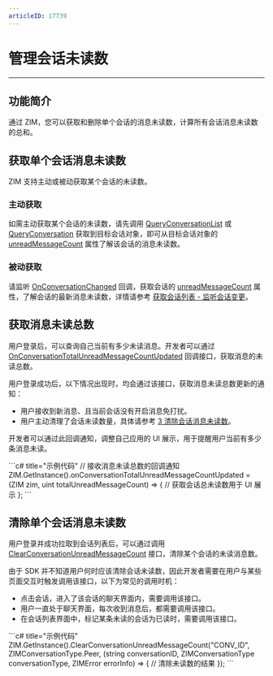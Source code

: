 ```yaml
---
articleID: 17739
---
```



# 管理会话未读数

- - -

## 功能简介

通过 ZIM，您可以获取和删除单个会话的消息未读数，计算所有会话消息未读数的总和。

## 获取单个会话消息未读数

ZIM 支持主动或被动获取某个会话的未读数。

### 主动获取

如需主动获取某个会话的未读数，请先调用 [QueryConversationList](@QueryConversationList) 或 [QueryConversation](@QueryConversation) 获取到目标会话对象，即可从目标会话对象的 [unreadMessageCount](@unreadMessageCount-ZIMConversation) 属性了解该会话的消息未读数。

### 被动获取

请监听 [OnConversationChanged](@OnConversationChanged) 回调，获取会话的 [unreadMessageCount](@unreadMessageCount-ZIMConversation) 属性，了解会话的最新消息未读数，详情请参考 [获取会话列表 - 监听会话变更](./Get%20the%20conversation%20list.mdx#监听会话变更)。


## 获取消息未读总数

用户登录后，可以查询自己当前有多少未读消息。开发者可以通过 [OnConversationTotalUnreadMessageCountUpdated](@OnConversationTotalUnreadMessageCountUpdated) 回调接口，获取消息的未读总数。

用户登录成功后，以下情况出现时，均会通过该接口，获取消息未读总数更新的通知：

- 用户接收到新消息、且当前会话没有开启消息免打扰。
- 用户主动清理了会话未读数量，具体请参考 [3 清除会话消息未读数](./Get%20the%20conversation%20list.mdx)。

开发者可以通过此回调通知，调整自己应用的 UI 展示，用于提醒用户当前有多少条消息未读。    


<CodeGroup>
```c# title="示例代码"
// 接收消息未读总数的回调通知
ZIM.GetInstance().onConversationTotalUnreadMessageCountUpdated = (ZIM zim,
                                             uint totalUnreadMessageCount) =>
{
    // 获取会话总未读数用于 UI 展示
};
```
</CodeGroup>


## 清除单个会话消息未读数

用户登录并成功拉取到会话列表后，可以通过调用 [ClearConversationUnreadMessageCount](@ClearConversationUnreadMessageCount) 接口，清除某个会话的未读消息数。

由于 SDK 并不知道用户何时应该清除会话未读数，因此开发者需要在用户与某些页面交互时触发调用该接口，以下为常见的调用时机：

- 点击会话，进入了该会话的聊天界面内，需要调用该接口。
- 用户一直处于聊天界面，每次收到消息后，都需要调用该接口。
- 在会话列表界面中，标记某条未读的会话为已读时，需要调用该接口。


<CodeGroup>
```c# title="示例代码"
ZIM.GetInstance().ClearConversationUnreadMessageCount("CONV_ID", ZIMConversationType.Peer,
    (string conversationID, ZIMConversationType conversationType,
                ZIMError errorInfo) =>
    {
        // 清除未读数的结果
    });
```
</CodeGroup>

